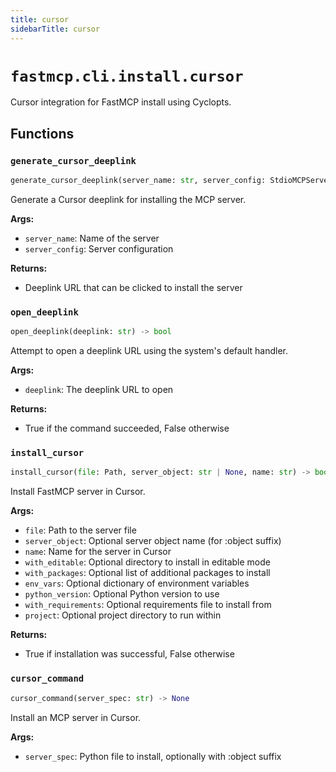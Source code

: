 ```yaml
---
title: cursor
sidebarTitle: cursor
---
```


# `fastmcp.cli.install.cursor`


Cursor integration for FastMCP install using Cyclopts.

## Functions

### `generate_cursor_deeplink` <sup><a href="https://github.com/jlowin/fastmcp/blob/main/src/fastmcp/cli/install/cursor.py#L20" target="_blank"><Icon icon="github" style="width: 14px; height: 14px;" /></a></sup>

```python
generate_cursor_deeplink(server_name: str, server_config: StdioMCPServer) -> str
```


Generate a Cursor deeplink for installing the MCP server.

**Args:**
- `server_name`: Name of the server
- `server_config`: Server configuration

**Returns:**
- Deeplink URL that can be clicked to install the server


### `open_deeplink` <sup><a href="https://github.com/jlowin/fastmcp/blob/main/src/fastmcp/cli/install/cursor.py#L44" target="_blank"><Icon icon="github" style="width: 14px; height: 14px;" /></a></sup>

```python
open_deeplink(deeplink: str) -> bool
```


Attempt to open a deeplink URL using the system's default handler.

**Args:**
- `deeplink`: The deeplink URL to open

**Returns:**
- True if the command succeeded, False otherwise


### `install_cursor` <sup><a href="https://github.com/jlowin/fastmcp/blob/main/src/fastmcp/cli/install/cursor.py#L67" target="_blank"><Icon icon="github" style="width: 14px; height: 14px;" /></a></sup>

```python
install_cursor(file: Path, server_object: str | None, name: str) -> bool
```


Install FastMCP server in Cursor.

**Args:**
- `file`: Path to the server file
- `server_object`: Optional server object name (for \:object suffix)
- `name`: Name for the server in Cursor
- `with_editable`: Optional directory to install in editable mode
- `with_packages`: Optional list of additional packages to install
- `env_vars`: Optional dictionary of environment variables
- `python_version`: Optional Python version to use
- `with_requirements`: Optional requirements file to install from
- `project`: Optional project directory to run within

**Returns:**
- True if installation was successful, False otherwise


### `cursor_command` <sup><a href="https://github.com/jlowin/fastmcp/blob/main/src/fastmcp/cli/install/cursor.py#L153" target="_blank"><Icon icon="github" style="width: 14px; height: 14px;" /></a></sup>

```python
cursor_command(server_spec: str) -> None
```


Install an MCP server in Cursor.

**Args:**
- `server_spec`: Python file to install, optionally with \:object suffix

